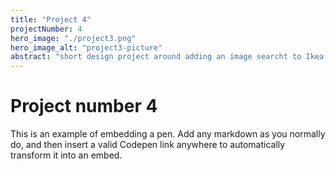 ```yaml
---
title: "Project 4"
projectNumber: 4
hero_image: "./project3.png"
hero_image_alt: "project3-picture"
abstract: "short design project around adding an image searcht to Ikea's website"
---
```


# Project number 4

This is an example of embedding a pen.
Add any markdown as you normally do, and then insert a valid
Codepen link anywhere to automatically transform it into an embed.